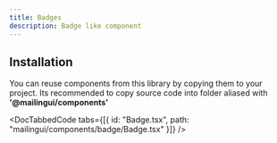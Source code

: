 ```yaml
---
title: Badges
description: Badge like component
---
```


<ComponentDemo demo={demo} />

## Installation

You can reuse components from this library by copying them to your project.
Its recommended to copy source code into folder aliased with **'@mailingui/components'**

<DocTabbedCode
  tabs={[{ id: "Badge.tsx", path: "mailingui/components/badge/Badge.tsx" }]}
/>
